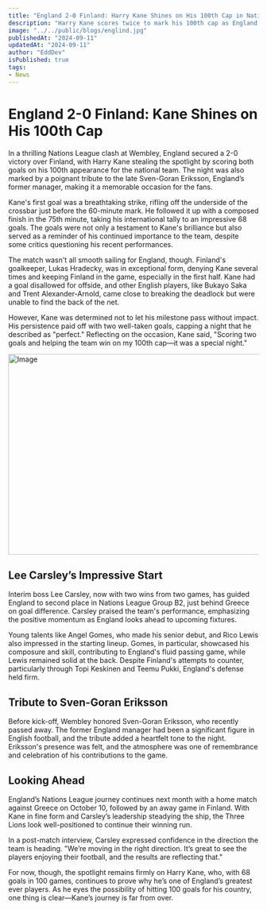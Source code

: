 ```yaml
---
title: "England 2-0 Finland: Harry Kane Shines on His 100th Cap in Nations League Victory"
description: "Harry Kane scores twice to mark his 100th cap as England beats Finland 2-0 in the Nations League. Interim boss Lee Carsley leads Three Lions to their second victory in Group B2."
image: "../../public/blogs/englind.jpg"
publishedAt: "2024-09-11"
updatedAt: "2024-09-11"
author: "EddDev"
isPublished: true
tags:
- News
---
```



# England 2-0 Finland: Kane Shines on His 100th Cap

In a thrilling Nations League clash at Wembley, England secured a 2-0 victory over Finland, with Harry Kane stealing the spotlight by scoring both goals on his 100th appearance for the national team. The night was also marked by a poignant tribute to the late Sven-Goran Eriksson, England’s former manager, making it a memorable occasion for the fans.

Kane's first goal was a breathtaking strike, rifling off the underside of the crossbar just before the 60-minute mark. He followed it up with a composed finish in the 75th minute, taking his international tally to an impressive 68 goals. The goals were not only a testament to Kane's brilliance but also served as a reminder of his continued importance to the team, despite some critics questioning his recent performances.

The match wasn't all smooth sailing for England, though. Finland's goalkeeper, Lukas Hradecky, was in exceptional form, denying Kane several times and keeping Finland in the game, especially in the first half. Kane had a goal disallowed for offside, and other English players, like Bukayo Saka and Trent Alexander-Arnold, came close to breaking the deadlock but were unable to find the back of the net.

However, Kane was determined not to let his milestone pass without impact. His persistence paid off with two well-taken goals, capping a night that he described as "perfect." Reflecting on the occasion, Kane said, "Scoring two goals and helping the team win on my 100th cap—it was a special night."


<Image
  src="/blogs/englind-1.jpg"
  width="718"
  height="404"
  alt="Image"
  sizes="100vw"
/>


## Lee Carsley’s Impressive Start

Interim boss Lee Carsley, now with two wins from two games, has guided England to second place in Nations League Group B2, just behind Greece on goal difference. Carsley praised the team's performance, emphasizing the positive momentum as England looks ahead to upcoming fixtures.

Young talents like Angel Gomes, who made his senior debut, and Rico Lewis also impressed in the starting lineup. Gomes, in particular, showcased his composure and skill, contributing to England's fluid passing game, while Lewis remained solid at the back. Despite Finland's attempts to counter, particularly through Topi Keskinen and Teemu Pukki, England's defense held firm.

## Tribute to Sven-Goran Eriksson

Before kick-off, Wembley honored Sven-Goran Eriksson, who recently passed away. The former England manager had been a significant figure in English football, and the tribute added a heartfelt tone to the night. Eriksson's presence was felt, and the atmosphere was one of remembrance and celebration of his contributions to the game.

## Looking Ahead

England’s Nations League journey continues next month with a home match against Greece on October 10, followed by an away game in Finland. With Kane in fine form and Carsley’s leadership steadying the ship, the Three Lions look well-positioned to continue their winning run.

In a post-match interview, Carsley expressed confidence in the direction the team is heading. "We’re moving in the right direction. It’s great to see the players enjoying their football, and the results are reflecting that."

For now, though, the spotlight remains firmly on Harry Kane, who, with 68 goals in 100 games, continues to prove why he’s one of England’s greatest ever players. As he eyes the possibility of hitting 100 goals for his country, one thing is clear—Kane’s journey is far from over.
